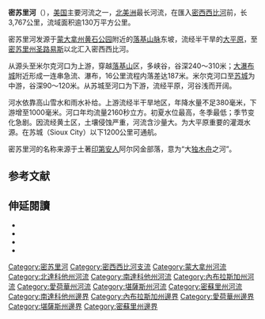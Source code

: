 {{Geobox|River
<!-- *** Heading *** -->
| name = 密苏里河
| native_name = Missouri River
| other_name = Pekitanoui<ref name="GNIS"/>
| other_name1 = Big Muddy<ref name="Spotlight">{{cite web|url=http://www.mostreamteam.org/Documents/Fact%20Sheets/FactSheet2WWW.pdf|format=PDF|title=Spotlight on the Big Muddy|publisher=Missouri Stream Team|accessdate=2012-01-14|deadurl=yes|archiveurl=https://web.archive.org/web/20111017063318/http://www.mostreamteam.org/Documents/Fact%20Sheets/FactSheet2WWW.pdf|archivedate=2011-10-17}}</ref>
| other_name2 = Mighty Mo
| other_name3 = Wide Missouri
| other_name4 = Kícpaarukstiʾ <ref>{{cite web
| title = AISRI Dictionary Database Search--prototype version. "River", Southband Pawnee
| work = American Indian Studies Research Institute
| accessdate = 2012-05-26
| url = http://zia.aisri.indiana.edu/~dictsearch/cgi-bin/testengltoxsrchNP.pl?host=zia&pass=&hasfont=0&srchlang=English&srchstring=river&database=south&srchtype=AND&sortlang=English&sndformat=ra&maxhits=200&find=Run_Search
| archive-date = 2018-08-18
| archive-url = https://web.archive.org/web/20180818030022/http://zia.aisri.indiana.edu/~dictsearch/cgi-bin/testengltoxsrchNP.pl?host=zia&pass=&hasfont=0&srchlang=English&srchstring=river&database=south&srchtype=AND&sortlang=English&sndformat=ra&maxhits=200&find=Run_Search
| dead-url = yes
}}</ref>
| category_hide = 1
<!-- *** Names **** -->
| etymology = 土著阿尔冈金部落，意为“大[[独木舟|独木舟]]之河”<ref name="GNIS">{{cite gnis|id=756398|name=Missouri River|entrydate=1980-10-24|accessdate=2010-05-06}}</ref>
| nicknames = 
<!-- *** Image *** -->
| image = Lower Missouri River.jpg
| image_caption = [[密苏里州|密苏里州]][[罗什波特|罗什波特]]附近一个相对未开发的河段
| image_size = 
| image_alt = A wide river flows between dark forests and low bluffs
<!-- *** Country *** -->
| country = {{USA}}
| country_flag =
| state = {{flag|Montana}}
| state1 = {{flag|North Dakota}}
| state2 = {{flag|South Dakota}}
| state3 = {{flag|Nebraska}}
| state4 = {{flag|Iowa}}
| state5 = {{flag|Kansas}}
| state6 = {{flag|Missouri}}
| state_flag =
| region =
| district =
| municipality =
<!-- *** Family *** -->
| parent =<!--
| tributary_left = [[Jefferson_River|Jefferson]]
| tributary_left1 = [[Dearborn_River|Dearborn]]
| tributary_left2 = [[Sun_River|Sun]]
| tributary_left3 = [[Marias_River|Marias]]
| tributary_left4 = [[Milk_River_(Montana-Alberta)|Milk]]
| tributary_left5 = [[James_River_(Dakotas)|James]]
| tributary_left6 = [[Big_Sioux_River|Big Sioux]]
| tributary_left7 = [[Grand_River_(Missouri)|Grand]]
| tributary_left8 = [[Chariton_River|Chariton]]-->
| tributary_right = [[麦迪逊河|麦迪逊河]]
| tributary_right1 = [[加勒廷河|加勒廷河]]
| tributary_right2 = [[黄石河|黄石河]]
| tributary_right3 = [[小密苏里河_(密苏里河支流)|小密苏里河]]
| tributary_right4 = [[夏延河|夏延河]]
| tributary_right5 = [[怀特河_(密苏里河支流)|怀特河]]
| tributary_right6 = [[奈厄布拉勒河|奈厄布拉勒河]]
| tributary_right7 = [[普拉特河|普拉特河]]
| tributary_right8 = [[堪萨斯河|堪萨斯河]]
| tributary_right9 = [[欧塞奇河|欧塞奇河]]
| tributary_right10 = [[加斯科内德河|加斯科内德河]]
| city = [[大瀑布城|大瀑布城]]
| city1 = [[俾斯麥_(北達科塔州)|俾斯麥]]
| city2 = [[皮尔_(南达科他州)|皮尔]]
| city3 = [[蘇城|蘇城]]
| city4 = [[奥马哈_(内布拉斯加州)|奥马哈]]
| city5 = [[堪薩斯城_(堪薩斯州)|堪薩斯城 (堪薩斯州)]]
| city6 = [[堪薩斯城_(密蘇里州)|堪薩斯城 (密蘇里州)]]
| city7 = [[圣路易斯_(密苏里州)|圣路易斯]]
| landmark =
| river =
<!-- *** River locations *** -->
| source = Hell Roaring Creek, a tributary of the [[Jefferson_River|Jefferson River]]
| source_location = near [[Brower's_Spring|Brower's Spring]]| source_region =[[蒙大拿州|蒙大拿州]]| source_country =
| source_elevation_imperial = 9100
| source_lat_d = 44| source_lat_m = 32| source_lat_s =31 | source_lat_NS =N
| source_long_d =111 | source_long_m = 27| source_long_s = 53| source_long_EW =W
| source_coordinates_note =<ref>[http://www.topozone.com/map.asp?lat=44.5417&lon=-111.4677&s=25&size=m&u=4&datum=nad83&layer=DRG25] {{Wayback|url=http://www.topozone.com/map.asp?lat=44.5417&lon=-111.4677&s=25&size=m&u=4&datum=nad83&layer=DRG25 |date=20141017061204 }} [[United_States_Geological_Survey|USGS]] topographic map of the source</ref>
| source1 = [[Firehole_River|Firehole River]], a tributary of the [[Madison_River|Madison River]]
| source1_location = Madison Lake| source1_region =[[怀俄明州|怀俄明州]][[黃石國家公園|黃石國家公園]]| source1_country =
| source1_elevation_imperial = 8215
| source1_lat_d = 44| source1_lat_m = 20| source1_lat_s = 55| source1_lat_NS =N
| source1_long_d = 110| source1_long_m = 51| source1_long_s = 53| source1_long_EW =W
| source1_coordinates_note=<ref>{{cite gnis|id=1591162|name=Madison Lake|entrydate=1980-04-04|accessdate=2012-01-21}}</ref>
| source_confluence = [[Three_Forks_of_the_Missouri|Three Forks of the Missouri]]
| source_confluence_location = [[斯里福克斯_(蒙大拿州)|斯里福克斯]]| source_confluence_region = [[蒙大拿州|蒙大拿州]]| source_confluence_country =
| source_confluence_elevation_imperial = 4042
| source_confluence_lat_d = 45| source_confluence_lat_m = 55| source_confluence_lat_s = 39| source_confluence_lat_NS =N
| source_confluence_long_d = 111| source_confluence_long_m = 20| source_confluence_long_s = 39| source_confluence_long_EW =W
| source_confluence_coordinates_note =<ref name="GNIS"/>
| mouth = [[密西西比河|密西西比河]]
| mouth_location = [[Spanish_Lake,_Missouri|Spanish Lake]]，[[圣路易斯_(密苏里州)|圣路易斯]]附近
| mouth_region = 密苏里州| mouth_country =
| mouth_elevation_imperial = 404
| mouth_elevation_note =<ref name="GNIS"/>
| mouth_lat_d = 38| mouth_lat_m = 48| mouth_lat_s = 49| mouth_lat_NS =N
| mouth_long_d = 90| mouth_long_m = 07| mouth_long_s = 11| mouth_long_EW =W
| mouth_coordinates_note =<ref name="GNIS"/>
<!-- *** Dimensions *** -->
| length_imperial = 2341| length_orientation =
| length_note =<ref name="modifications">{{cite web
 |url          = http://infolink.cr.usgs.gov/Science/MoREAP/moreap_brief.htm
 |title        = Missouri River Environmental Assessment Program Summary
 |publisher    = U.S. Geological Survey
 |accessdate   = 2010-10-08
 |archive-url  = https://web.archive.org/web/20100527125158/http://infolink.cr.usgs.gov/Science/MoREAP/moreap_brief.htm
 |archive-date = 2010-05-27
 |dead-url     = yes
}}</ref>
| width_imperial = | width_orientation =
| depth_imperial =
| volume_imperial =
| watershed_imperial = 529350
| watershed_note =
| discharge_imperial = 87520
| discharge_note =
| discharge_location = [[赫曼_(密苏里州)|赫曼]]
| discharge_max_imperial = 750000
| discharge_max_note =<ref name="peaks">{{cite web|last1=Pinter|first1=Nicholas|last2=Heine|first2=Reuben A.|url=http://www.grha.net/site/programs/river-study/|title=Hydrologic History of the Lower Missouri River|publisher=Southern Illinois University, Carbondale|work=Geology Department|accessdate=2010-05-08|deadurl=yes|archiveurl=https://web.archive.org/web/20110723140325/http://www.grha.net/site/programs/river-study/|archivedate=2011-07-23}}</ref>
| discharge_min_imperial = 602
| discharge_min_note=
<!-- *** Free fields *** -->
| free = | free_type =
<!-- *** Maps *** -->
| map = Missouri River basin map.png
| map_caption = 密蘇里河及其支流
| map_size = 
| map_background =
| map_locator =
| map_locator_x =
| map_locator_y =
<!-- *** Website *** -->
| website =
| commons =
<!-- *** Footnotes *** -->
| footnotes =
}}
'''密苏里河'''（{{lang-en|Missouri River}}），[[美国|美国]]主要河流之一，[[北美洲|北美洲]]最长河流，在匯入[[密西西比河|密西西比河]]前，长3,767公里，流域面积逾130万平方公里。

密苏里河发源于[[蒙大拿州|蒙大拿州]][[黄石公园|黄石公园]]附近的[[落基山脉|落基山脉]]东坡，流经半干旱的[[大平原|大平原]]，至[[密苏里州|密苏里州]][[圣路易斯_(密苏里州)|圣路易斯]]以北汇入密西西比河。

从源头至米尔克河口为上游，穿越[[落基山|落基山]]区，多峡谷，谷深240～310米；[[大瀑布城|大瀑布城]]附近形成一连串急流、瀑布，16公里流程内落差达187米。米尔克河口至[[苏城|苏城]]为中游，谷深90～120米。从苏城至河口为下游，流经平原，河谷浅而开阔。

河水依靠高山雪水和雨水补给。上游流经半干旱地区，年降水量不足380毫米，下游增至1000毫米。河口年均流量2160秒立方。初夏水位最高，冬季最低；季节变化急剧。因流经黄土区，土壤侵蚀严重，河流含沙量大。为大平原重要的灌溉水源。在苏城（Sioux City）以下1200公里可通航。

密苏里河的名称来源于土著[[印第安人|印第安人]]阿尔冈金部落，意为“大[[独木舟|独木舟]]之河”。

==参考文献==
{{reflist}}

==伸延閱讀==
* {{cite book|author=Committee on Missouri River Ecosystem Science, National Research Council|title=The Missouri River ecosystem: exploring the prospects for recovery|publisher=National Academies Press|year=2002|isbn=978-0-309-08314-0|url=https://books.google.com/books?id=CciaAgAAQBAJ|access-date=2020-04-01|archive-date=2020-04-08|archive-url=https://web.archive.org/web/20200408200453/https://books.google.com/books?id=CciaAgAAQBAJ|dead-url=no}}
* {{cite book|author=Committee on Missouri River Recovery and Associated Sediment Management Issues, National Research Council|title=Missouri River Planning: Recognizing and Incorporating Sediment Management|publisher=National Academies Press|year=2010}}
* {{cite book|title=Exploring the Great Rivers of North America|publisher=National Geographic Society|year=1999|isbn=978-0-7922-7846-7|author1=Kostyal, K.M.|author2=White, Mel|author3=Walker, Paul Robert|author4=Heacox, Kim|url=https://archive.org/details/exploringgreatri00nati}}
* {{cite book|last=McNeese|first=Tim|title=The Missouri River|publisher=Infobase Publishing|year=2004|isbn=978-0-7910-7724-5}}

{{美国索引|state=collapsed}}

{{Commons category|Missouri River}}

{{Authority control}}

{{DEFAULTSORT:Missouri River}}
[[Category:密苏里河|Category:密苏里河]]
[[Category:密西西比河支流|Category:密西西比河支流]]
[[Category:蒙大拿州河流|Category:蒙大拿州河流]]
[[Category:北達科他州河流|Category:北達科他州河流]]
[[Category:南達科他州河流|Category:南達科他州河流]]
[[Category:內布拉斯加州河流|Category:內布拉斯加州河流]]
[[Category:愛荷華州河流|Category:愛荷華州河流]]
[[Category:堪薩斯州河流|Category:堪薩斯州河流]]
[[Category:密蘇里州河流|Category:密蘇里州河流]]
[[Category:南達科他州邊界|Category:南達科他州邊界]]
[[Category:內布拉斯加州邊界|Category:內布拉斯加州邊界]]
[[Category:愛荷華州邊界|Category:愛荷華州邊界]]
[[Category:堪薩斯州邊界|Category:堪薩斯州邊界]]
[[Category:密蘇里州邊界|Category:密蘇里州邊界]]